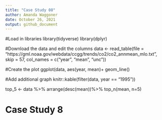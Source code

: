 ```yaml
---
title: "Case Study 08"
author: Amanda Waggoner
date: October 26, 2021
output: github_document
---
```


#Load in libraries
library(tidyverse)
library(dplyr)


#Download the data and edit the columns
data <- read_table(file = "https://gml.noaa.gov/webdata/ccgg/trends/co2/co2_annmean_mlo.txt", skip = 57, col_names = c("year", "mean", "unc"))


#Create the plot
ggplot(data, aes(year, mean)+
  geom_line()
  
#Add additional graph
knitr::kable(filter(data, year == "1995"))

top_5 <- data %>%
        arrange(desc(mean))%>%
        top_n(mean, n=5)
        

# Case Study 8